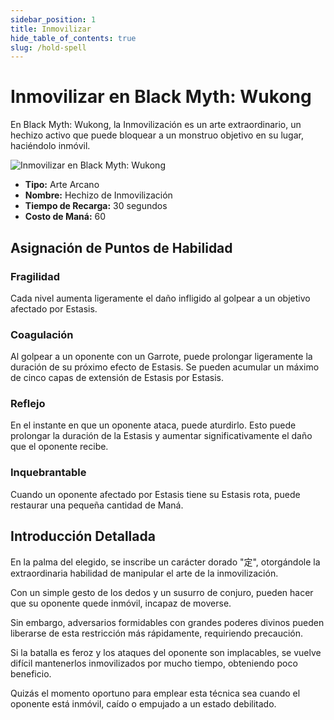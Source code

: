 ```yaml
---
sidebar_position: 1
title: Inmovilizar
hide_table_of_contents: true
slug: /hold-spell
---
```


# Inmovilizar en Black Myth: Wukong

En Black Myth: Wukong, la Inmovilización es un arte extraordinario, un hechizo activo que puede bloquear a un monstruo objetivo en su lugar, haciéndolo inmóvil.

<img
    src="https://pub-0a8ecc5052d0464f962a5358e503f73e.r2.dev/holdspell.gif"
    alt="Inmovilizar en Black Myth: Wukong"
/>

- **Tipo:** Arte Arcano
- **Nombre:** Hechizo de Inmovilización
- **Tiempo de Recarga:** 30 segundos
- **Costo de Maná:** 60

## Asignación de Puntos de Habilidad

### Fragilidad

Cada nivel aumenta ligeramente el daño infligido al golpear a un objetivo afectado por Estasis.

### Coagulación

Al golpear a un oponente con un Garrote, puede prolongar ligeramente la duración de su próximo efecto de Estasis. Se pueden acumular un máximo de cinco capas de extensión de Estasis por Estasis.

### Reflejo

En el instante en que un oponente ataca, puede aturdirlo. Esto puede prolongar la duración de la Estasis y aumentar significativamente el daño que el oponente recibe.

### Inquebrantable

Cuando un oponente afectado por Estasis tiene su Estasis rota, puede restaurar una pequeña cantidad de Maná.

## Introducción Detallada

En la palma del elegido, se inscribe un carácter dorado "定", otorgándole la extraordinaria habilidad de manipular el arte de la inmovilización.

Con un simple gesto de los dedos y un susurro de conjuro, pueden hacer que su oponente quede inmóvil, incapaz de moverse.

Sin embargo, adversarios formidables con grandes poderes divinos pueden liberarse de esta restricción más rápidamente, requiriendo precaución.

Si la batalla es feroz y los ataques del oponente son implacables, se vuelve difícil mantenerlos inmovilizados por mucho tiempo, obteniendo poco beneficio.

Quizás el momento oportuno para emplear esta técnica sea cuando el oponente está inmóvil, caído o empujado a un estado debilitado.